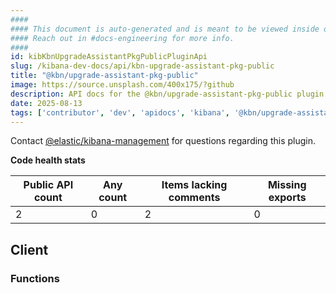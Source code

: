 ```yaml
---
####
#### This document is auto-generated and is meant to be viewed inside our experimental, new docs system.
#### Reach out in #docs-engineering for more info.
####
id: kibKbnUpgradeAssistantPkgPublicPluginApi
slug: /kibana-dev-docs/api/kbn-upgrade-assistant-pkg-public
title: "@kbn/upgrade-assistant-pkg-public"
image: https://source.unsplash.com/400x175/?github
description: API docs for the @kbn/upgrade-assistant-pkg-public plugin
date: 2025-08-13
tags: ['contributor', 'dev', 'apidocs', 'kibana', '@kbn/upgrade-assistant-pkg-public']
---
```




Contact [@elastic/kibana-management](https://github.com/orgs/elastic/teams/kibana-management) for questions regarding this plugin.

**Code health stats**

| Public API count  | Any count | Items lacking comments | Missing exports |
|-------------------|-----------|------------------------|-----------------|
| 2 | 0 | 2 | 0 |

## Client

### Functions
<DocDefinitionList data={kbnUpgradeAssistantPkgPublicObj.client.functions}/>

